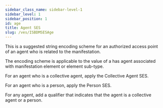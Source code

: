```yaml
---
sidebar_class_name: sidebar-level-1
sidebar_level: 1
sidebar_position: 1
id: age
title: Agent SES
slug: /ves/ISBDMSESAge
---
```


<div className="guid">

This is a suggested string encoding scheme for an authorized access point of an agent who is related to the manifestation.

The encoding scheme is applicable to the value of a <InLink href="/docs/relationships/1005">has agent associated with manifestation</InLink> element or element sub-type.

</div>

<div className="guid">

For an agent who is a collective agent, apply the <InLink href="/docs/ses/ISBDMSESAge.mdx">Collective Agent SES</InLink>.

</div>

<div className="guid">

For an agent who is a person, apply the <InLink href="/docs/ses/ISBDMSESPer.mdx">Person SES</InLink>.

</div>

<div className="guid">

For any agent, add a qualifier that indicates that the agent is a collective agent or a person.

</div>
